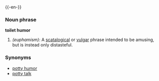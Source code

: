 {{-en-}}

===Noun phrase===
'''toilet humor'''
#''(euphamism)'': A [[scatalogic]]al or [[vulgar]] phrase intended to be amusing, but is instead only distasteful.

===Synonyms===
*[[potty humor]]
*[[potty talk]]